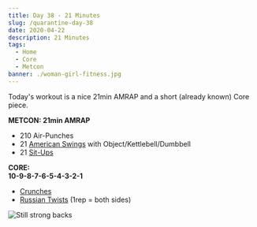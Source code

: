 ```yaml
---
title: Day 38 - 21 Minutes
slug: /quarantine-day-38
date: 2020-04-22
description: 21 Minutes
tags:
  - Home
  - Core
  - Metcon
banner: ./woman-girl-fitness.jpg
---
```


Today's workout is a nice 21min AMRAP and a short (already known) Core piece.

**METCON: 21min AMRAP**<br/>
* 210 Air-Punches
* 21 [American Swings](https://www.youtube.com/watch?v=vdezTMulJ-k) with Object/Kettlebell/Dumbbell
* 21 [Sit-Ups](https://www.youtube.com/watch?v=VIZX2Ru9qU8)

**CORE:**<br/>
**10-9-8-7-6-5-4-3-2-1**
* [Crunches](https://www.youtube.com/watch?v=FcjwuLMdGyM)
* [Russian Twists](https://www.youtube.com/watch?v=mzul2RtPeOo) (1rep = both sides)

![Still strong backs](./woman-girl-fitness.jpg)
